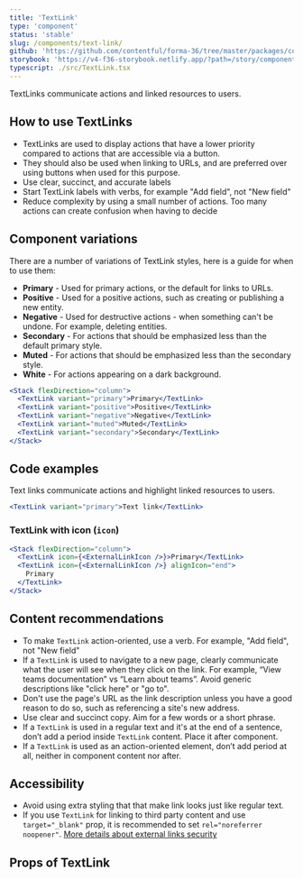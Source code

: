 ```yaml
---
title: 'TextLink'
type: 'component'
status: 'stable'
slug: /components/text-link/
github: 'https://github.com/contentful/forma-36/tree/master/packages/components/text-link'
storybook: 'https://v4-f36-storybook.netlify.app/?path=/story/components-textlink--basic'
typescript: ./src/TextLink.tsx
---
```


TextLinks communicate actions and linked resources to users.

## How to use TextLinks

- TextLinks are used to display actions that have a lower priority compared to actions that are accessible via a button.
- They should also be used when linking to URLs, and are preferred over using buttons when used for this purpose.
- Use clear, succinct, and accurate labels
- Start TextLink labels with verbs, for example "Add field", not "New field"
- Reduce complexity by using a small number of actions. Too many actions can create confusion when having to decide

## Component variations

There are a number of variations of TextLink styles, here is a guide for when to use them:

- **Primary** - Used for primary actions, or the default for links to URLs.
- **Positive** - Used for a positive actions, such as creating or publishing a new entity.
- **Negative** - Used for destructive actions - when something can't be undone. For example, deleting entities.
- **Secondary** - For actions that should be emphasized less than the default primary style.
- **Muted** - For actions that should be emphasized less than the secondary style.
- **White** - For actions appearing on a dark background.

```jsx
<Stack flexDirection="column">
  <TextLink variant="primary">Primary</TextLink>
  <TextLink variant="positive">Positive</TextLink>
  <TextLink variant="negative">Negative</TextLink>
  <TextLink variant="muted">Muted</TextLink>
  <TextLink variant="secondary">Secondary</TextLink>
</Stack>
```

## Code examples

Text links communicate actions and highlight linked resources to users.

```jsx
<TextLink variant="primary">Text link</TextLink>
```

### TextLink with icon (`icon`)

```jsx
<Stack flexDirection="column">
  <TextLink icon={<ExternalLinkIcon />}>Primary</TextLink>
  <TextLink icon={<ExternalLinkIcon />} alignIcon="end">
    Primary
  </TextLink>
</Stack>
```

## Content recommendations

- To make `TextLink` action-oriented, use a verb. For example, "Add field", not "New field"
- If a `TextLink` is used to navigate to a new page, clearly communicate what the user will see when they click on the link. For example, “View teams documentation” vs “Learn about teams”. Avoid generic descriptions like "click here" or "go to".
- Don't use the page's URL as the link description unless you have a good reason to do so, such as referencing a site's new address.
- Use clear and succinct copy. Aim for a few words or a short phrase.
- If a `TextLink` is used in a regular text and it's at the end of a sentence, don’t add a period inside `TextLink` content. Place it after component.
- If a `TextLink` is used as an action-oriented element, don’t add period at all, neither in component content nor after.

## Accessibility

- Avoid using extra styling that that make link looks just like regular text.
- If you use `TextLink` for linking to third party content and use `target="_blank"` prop, it is recommended to set `rel="noreferrer noopener"`. [More details about external links security](https://web.dev/external-anchors-use-rel-noopener/)

## Props of TextLink


<Props of="TextLink" />
